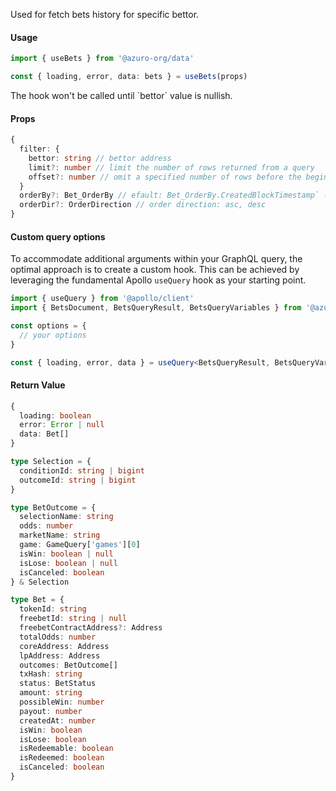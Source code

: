 
Used for fetch bets history for specific bettor.

#### Usage

```ts
import { useBets } from '@azuro-org/data'

const { loading, error, data: bets } = useBets(props)
```

<Callout type="warning">
  The hook won't be called until `bettor` value is nullish.
</Callout>

#### Props

```ts
{
  filter: {
    bettor: string // bettor address
    limit?: number // limit the number of rows returned from a query
    offset?: number // omit a specified number of rows before the beginning of the result set
  }
  orderBy?: Bet_OrderBy // efault: Bet_OrderBy.CreatedBlockTimestamp` - orders rows by passed rule
  orderDir?: OrderDirection // order direction: asc, desc
}
```

#### Custom query options

To accommodate additional arguments within your GraphQL query, the optimal approach is to create a custom hook. This can be achieved by leveraging the fundamental Apollo `useQuery` hook as your starting point.

```ts
import { useQuery } from '@apollo/client'
import { BetsDocument, BetsQueryResult, BetsQueryVariables } from '@azuro-org/sdk'

const options = {
  // your options
}

const { loading, error, data } = useQuery<BetsQueryResult, BetsQueryVariables>(BetsDocument, options)
```

#### Return Value

```ts
{
  loading: boolean
  error: Error | null
  data: Bet[]
}
```

```ts
type Selection = {
  conditionId: string | bigint
  outcomeId: string | bigint
}

type BetOutcome = {
  selectionName: string
  odds: number
  marketName: string
  game: GameQuery['games'][0]
  isWin: boolean | null
  isLose: boolean | null
  isCanceled: boolean
} & Selection

type Bet = {
  tokenId: string
  freebetId: string | null
  freebetContractAddress?: Address
  totalOdds: number
  coreAddress: Address
  lpAddress: Address
  outcomes: BetOutcome[]
  txHash: string
  status: BetStatus
  amount: string
  possibleWin: number
  payout: number
  createdAt: number
  isWin: boolean
  isLose: boolean
  isRedeemable: boolean
  isRedeemed: boolean
  isCanceled: boolean
}
```
